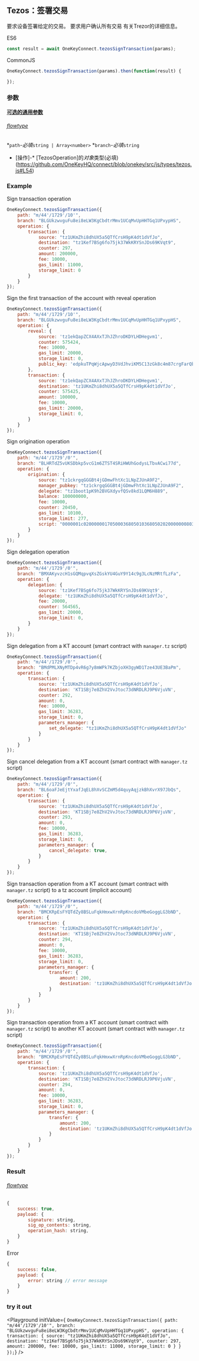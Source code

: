 

## Tezos：签署交易
要求设备签署给定的交易。 要求用户确认所有交易
有关Trezor的详细信息。

ES6
```javascript
const result = await OneKeyConnect.tezosSignTransaction(params);
```

CommonJS
```javascript
OneKeyConnect.tezosSignTransaction(params).then(function(result) {

});
```

### 参数
[****可选的通用参数****](./commonParams)
###### [flowtype](https://github.com/OneKeyHQ/connect/blob/onekey/src/js/types/tezos.js#L104-L108)
*`path`-*必填*`string | Array<number>`
*`branch`-*必填*`string`
* [操作]-* [TezosOperation]的*对象*类型(必填)(https://github.com/OneKeyHQ/connect/blob/onekey/src/js/types/tezos.js#L54)

### Example
Sign transaction operation
```javascript
OneKeyConnect.tezosSignTransaction({
    path: "m/44'/1729'/10'",
    branch: "BLGUkzwvguFu8ei8eLW3KgCbdtrMmv1UCqMvUpHHTGq1UPxypHS",
    operation: {
        transaction: {
            source: "tz1UKmZhi8dhUX5a5QTfCrsH9pK4dt1dVfJo",
            destination: "tz1Kef7BSg6fo75jk37WkKRYSnJDs69KVqt9",
            counter: 297,
            amount: 200000,
            fee: 10000,
            gas_limit: 11000,
            storage_limit: 0
        }
    }
});
```

Sign the first transaction of the account with reveal operation
```javascript
OneKeyConnect.tezosSignTransaction({
    path: "m/44'/1729'/10'",
    branch: "BLGUkzwvguFu8ei8eLW3KgCbdtrMmv1UCqMvUpHHTGq1UPxypHS",
    operation: {
        reveal: {
            source: 'tz1ekQapZCX4AXxTJhJZhroDKDYLHDHegvm1',
            counter: 575424,
            fee: 10000,
            gas_limit: 20000,
            storage_limit: 0,
            public_key: 'edpkuTPqWjcApwyD3VdJhviKM5C13zGk8c4m87crgFarQboF3Mp56f',
        },
        transaction: {
            source: 'tz1ekQapZCX4AXxTJhJZhroDKDYLHDHegvm1',
            destination: 'tz1UKmZhi8dhUX5a5QTfCrsH9pK4dt1dVfJo',
            counter: 575425,
            amount: 100000,
            fee: 10000,
            gas_limit: 20000,
            storage_limit: 0,
        }
    }
});
```

Sign origination operation
```javascript
OneKeyConnect.tezosSignTransaction({
    path: "m/44'/1729'/0'",
    branch: "BLHRTdZ5vUKSDbkp5vcG1m6ZTST4SRiHWUhGodysLTbvACwi77d",
    operation: {
        origination: {
            source: "tz1ckrgqGGGBt4jGDmwFhtXc1LNpZJUnA9F2",
            manager_pubkey: "tz1ckrgqGGGBt4jGDmwFhtXc1LNpZJUnA9F2",
            delegate: "tz1boot1pK9h2BVGXdyvfQSv8kd1LQM6H889",
            balance: 100000000,
            fee: 10000,
            counter: 20450,
            gas_limit: 10100,
            storage_limit: 277,
            script: "0000001c02000000170500036805010368050202000000080316053d036d03420000000a010000000568656c6c6f"
        }
    }
});
```

Sign delegation operation
```javascript
OneKeyConnect.tezosSignTransaction({
    path: "m/44'/1729'/0'",
    branch: "BMXAKyvzcH1sGQMqpvqXsZGskYU4GuY9Y14c9g3LcNzMRtfLzFa",
    operation: {
        delegation: {
            source: 'tz1Kef7BSg6fo75jk37WkKRYSnJDs69KVqt9',
            delegate: 'tz1UKmZhi8dhUX5a5QTfCrsH9pK4dt1dVfJo',
            fee: 20000,
            counter: 564565,
            gas_limit: 20000,
            storage_limit: 0,
        }
    }
});
```

Sign delegation from a KT account (smart contract with `manager.tz` script)
```javascript
OneKeyConnect.tezosSignTransaction({
    path: "m/44'/1729'/0'",
    branch: "BMdPMLXNyMTDp4vR6g7y8mWPk7KZbjoXH3gyWD1Tze43UE3BaPm",
    operation: {
        transaction: {
            source: 'tz1UKmZhi8dhUX5a5QTfCrsH9pK4dt1dVfJo',
            destination: 'KT1SBj7e8ZhV2VvJtoc73dNRDLRJ9P6VjuVN',
            counter: 292,
            amount: 0,
            fee: 10000,
            gas_limit: 36283,
            storage_limit: 0,
            parameters_manager: {
                set_delegate: "tz1UKmZhi8dhUX5a5QTfCrsH9pK4dt1dVfJo"
            }
        }
    }
});
```

Sign cancel delegation from a KT account (smart contract with `manager.tz` script)
```javascript
OneKeyConnect.tezosSignTransaction({
    path: "m/44'/1729'/0'",
    branch: "BL6oaFJeEjtYxafJqEL8hXvSCZmM5d4quyAqjzkBhXvrX97JbQs",
    operation: {
        transaction: {
            source: 'tz1UKmZhi8dhUX5a5QTfCrsH9pK4dt1dVfJo',
            destination: 'KT1SBj7e8ZhV2VvJtoc73dNRDLRJ9P6VjuVN',
            counter: 293,
            amount: 0,
            fee: 10000,
            gas_limit: 36283,
            storage_limit: 0,
            parameters_manager: {
                cancel_delegate: true,
            }
        }
    }
});
```

Sign transaction operation from a KT account (smart contract with `manager.tz` script) to a tz account (implicit account)
```javascript
OneKeyConnect.tezosSignTransaction({
    path: "m/44'/1729'/0'",
    branch: "BMCKRpEsFYQTdZy8BSLuFqkHmxwXrnRpKncdoVMbeGoggLG3bND",
    operation: {
        transaction: {
            source: 'tz1UKmZhi8dhUX5a5QTfCrsH9pK4dt1dVfJo',
            destination: 'KT1SBj7e8ZhV2VvJtoc73dNRDLRJ9P6VjuVN',
            counter: 294,
            amount: 0,
            fee: 10000,
            gas_limit: 36283,
            storage_limit: 0,
            parameters_manager: {
                transfer: {
                    amount: 200,
                    destination: 'tz1UKmZhi8dhUX5a5QTfCrsH9pK4dt1dVfJo'
                }
            }
        }
    }
});
```

Sign transaction operation from a KT account (smart contract with `manager.tz` script) to another KT account (smart contract with `manager.tz` script)
```javascript
OneKeyConnect.tezosSignTransaction({
    path: "m/44'/1729'/0'",
    branch: "BMCKRpEsFYQTdZy8BSLuFqkHmxwXrnRpKncdoVMbeGoggLG3bND",
    operation: {
        transaction: {
            source: 'tz1UKmZhi8dhUX5a5QTfCrsH9pK4dt1dVfJo',
            destination: 'KT1SBj7e8ZhV2VvJtoc73dNRDLRJ9P6VjuVN',
            counter: 294,
            amount: 0,
            fee: 10000,
            gas_limit: 36283,
            storage_limit: 0,
            parameters_manager: {
                transfer: {
                    amount: 200,
                    destination: 'tz1UKmZhi8dhUX5a5QTfCrsH9pK4dt1dVfJo'
                }
            }
        }
    }
});
```

### Result
###### [flowtype](https://github.com/OneKeyHQ/connect/blob/onekey/src/js/types/tezos.js#L110-L114)
```javascript
{
    success: true,
    payload: {
        signature: string,
        sig_op_contents: string,
        operation_hash: string,
    }
}

```
Error
```javascript
{
    success: false,
    payload: {
        error: string // error message
    }
}
```


### try it out
<Playground
    initValue={
`OneKeyConnect.tezosSignTransaction({
    path: "m/44'/1729'/10'",
    branch: "BLGUkzwvguFu8ei8eLW3KgCbdtrMmv1UCqMvUpHHTGq1UPxypHS",
    operation: {
        transaction: {
            source: "tz1UKmZhi8dhUX5a5QTfCrsH9pK4dt1dVfJo",
            destination: "tz1Kef7BSg6fo75jk37WkKRYSnJDs69KVqt9",
            counter: 297,
            amount: 200000,
            fee: 10000,
            gas_limit: 11000,
            storage_limit: 0
        }
    }
});`}
/>

